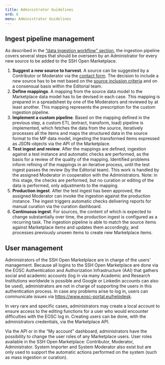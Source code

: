 ```yaml
---
title: Administrator Guidelines
ord: 6
menu: Administrator Guidelines
---
```

## Ingest pipeline management

As described in the [“data ingestion workflow” section](/about/implementation), the ingestion pipeline covers several steps that should be overseen by an Administrator for every new source to be added to the SSH Open Marketplace.  

1. **Suggest a new source to harvest**. A source can be suggested by a Contributor or Moderator via the [contact form](/contact). The decision to include a new source has to be met based on the [source inclusion criteria](/about/data) and on a consensual basis within the Editorial team. 
2. **Define mappings**. A mapping from the source data model to the Marketplace data model has to be devised in each case. This mapping is prepared in a spreadsheet by one of the Moderators and reviewed by at least another. This mapping represents the prescription for the custom ingestion pipeline. 
3. **Implement a custom pipeline**. Based on the mapping defined in the previous step, a custom ETL (extract, transform, load) pipeline is implemented, which fetches the data from the source, iteratively processes all the items and maps the structured data in the source format to the MP data model, ingesting the transformed items expressed as JSON-objects via the API of the Marketplace. 
4. **Test ingest and review**. After the mappings are defined, ingestion against a test instance and automatic checks are performed, as the basis for a review of the quality of the mapping. Identified problems inform refining of the mappings in an iterative process, until the test ingest passes the review (by the Editorial team). This work is handled by the assigned Moderator in cooperation with the Administrators. 
Note: in this stage, the checks are performed, but no curation or editing of the data is performed, only adjustments to the mapping. 
5. **Production ingest**. After the test ingest has been approved, the assigned Moderator can invoke the ingestion against the production instance. The ingest triggers automatic checks delivering reports for manual curation via the curation dashboard.  
6. **Continuous ingest**. For sources, the content of which is expected to change substantially over time, the production ingest is configured as a recurring task. The ingestion pipeline is able to match the source items against Marketplace items and updates them accordingly, and processes previously unseen items to create new Marketplace items.


## User management
Administrators of the SSH Open Marketplace are in charge of the users' management. Because all logins to the SSH Open Marketplace are done via the EOSC Authentication and Authorization Infrastructure (AAI) that gathers social and academic accounts (log in via many Academic and Research Institutions worldwide is possible and Google or Linkedin accounts can also be used), administrators are not in charge of supporting the users in this authentication process. In case any problems arise to log in, users can communicate issues via <https://www.eosc-portal.eu/helpdesk>.

In very rare and specific cases, administrators may create a local account to ensure access to the editing functions for a user who would encounter difficulties with the EOSC log in. Creating users can be done, with the administrators credentials, via the Marketplace API. 

Via the API or in the “My account” dashboard, administrators have the possibility to change the user roles of any Marketplace users. User roles available in the SSH Open Marketplace: Contributor, Moderator, Administrator. System Importer and System Moderator also exist but are only used to support the automatic actions performed on the system (such as mass ingestion or curation).  



